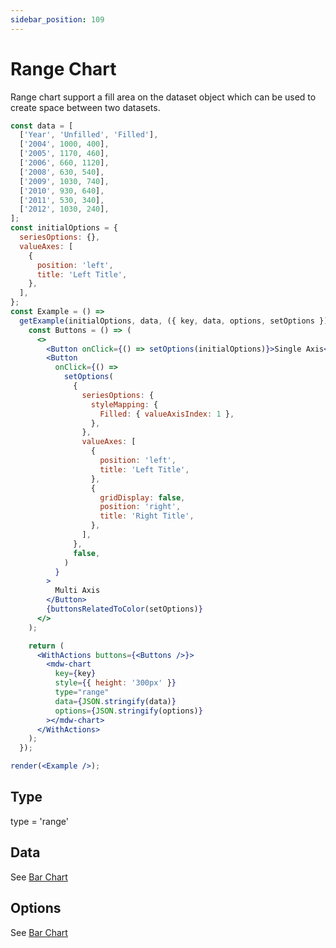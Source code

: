 ```yaml
---
sidebar_position: 109
---
```


# Range Chart

Range chart support a fill area on the dataset object which can be used to create space between two datasets.

```jsx live noInline
const data = [
  ['Year', 'Unfilled', 'Filled'],
  ['2004', 1000, 400],
  ['2005', 1170, 460],
  ['2006', 660, 1120],
  ['2008', 630, 540],
  ['2009', 1030, 740],
  ['2010', 930, 640],
  ['2011', 530, 340],
  ['2012', 1030, 240],
];
const initialOptions = {
  seriesOptions: {},
  valueAxes: [
    {
      position: 'left',
      title: 'Left Title',
    },
  ],
};
const Example = () =>
  getExample(initialOptions, data, ({ key, data, options, setOptions }) => {
    const Buttons = () => (
      <>
        <Button onClick={() => setOptions(initialOptions)}>Single Axis</Button>
        <Button
          onClick={() =>
            setOptions(
              {
                seriesOptions: {
                  styleMapping: {
                    Filled: { valueAxisIndex: 1 },
                  },
                },
                valueAxes: [
                  {
                    position: 'left',
                    title: 'Left Title',
                  },
                  {
                    gridDisplay: false,
                    position: 'right',
                    title: 'Right Title',
                  },
                ],
              },
              false,
            )
          }
        >
          Multi Axis
        </Button>
        {buttonsRelatedToColor(setOptions)}
      </>
    );

    return (
      <WithActions buttons={<Buttons />}>
        <mdw-chart
          key={key}
          style={{ height: '300px' }}
          type="range"
          data={JSON.stringify(data)}
          options={JSON.stringify(options)}
        ></mdw-chart>
      </WithActions>
    );
  });

render(<Example />);
```

## Type

type = 'range'

## Data

See [Bar Chart](./bar#data)

## Options

See [Bar Chart](./bar#options)
